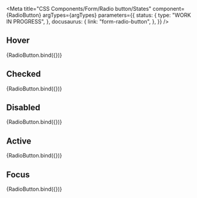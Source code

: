 
<Meta
  title="CSS Components/Form/Radio button/States"
  component={RadioButton}
  argTypes={argTypes}
  parameters={{
    status: {
      type: "WORK IN PROGRESS",
    },
    docusaurus: {
      link: "form-radio-button",
    },
  }}
/>

## Hover

<Canvas>
  <Story name="Hover" args={{ ...defaultArgs, hover: true }}>
    {RadioButton.bind({})}
  </Story>
</Canvas>

## Checked

<Canvas>
  <Story name="Checked" args={{ ...defaultArgs, checked: true }}>
    {RadioButton.bind({})}
  </Story>
</Canvas>

## Disabled

<Canvas>
  <Story name="Disabled" args={{ ...defaultArgs, disabled: true }}>
    {RadioButton.bind({})}
  </Story>
</Canvas>

## Active

<Canvas>
  <Story name="Active" args={{ ...defaultArgs, active: true }}>
    {RadioButton.bind({})}
  </Story>
</Canvas>

## Focus

<Canvas>
  <Story name="Focus" args={{ ...defaultArgs, focus: true }}>
    {RadioButton.bind({})}
  </Story>
</Canvas>

